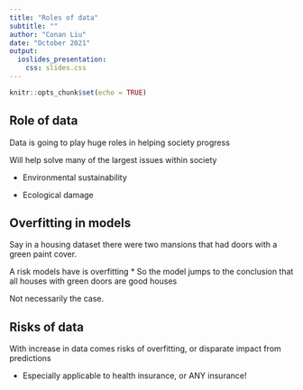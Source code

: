 ```yaml
---
title: "Roles of data"
subtitle: ""
author: "Conan Liu"
date: "October 2021"
output:
  ioslides_presentation:
    css: slides.css
---
```


```r
knitr::opts_chunk$set(echo = TRUE)
```

## Role of data

Data is going to play huge roles in helping society progress

Will help solve many of the largest issues within society

* Environmental sustainability

* Ecological damage

## Overfitting in models

Say in a housing dataset there were two mansions that had doors with a green paint cover. 

A risk models have is overfitting
* So the model jumps to the conclusion that all houses with green doors are good houses

Not necessarily the case.

## Risks of data

With increase in data comes risks of overfitting, or disparate impact from predictions

* Especially applicable to health insurance, or ANY insurance!




